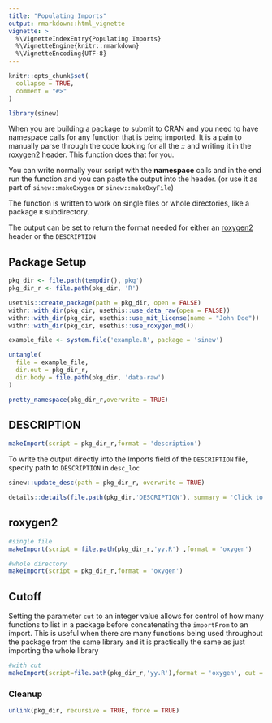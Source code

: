 ```yaml
---
title: "Populating Imports"
output: rmarkdown::html_vignette
vignette: >
  %\VignetteIndexEntry{Populating Imports}
  %\VignetteEngine{knitr::rmarkdown}
  %\VignetteEncoding{UTF-8}
---
```


```r
knitr::opts_chunk$set(
  collapse = TRUE,
  comment = "#>"
)
```

```r
library(sinew)
```

When you are building a package to submit to CRAN and you need to have namespace calls for any function that is being imported. It is a pain to manually parse through the code looking for all the *::* and writing it in the [roxygen2](https://cran.r-project.org/web/packages/roxygen2/vignettes/roxygen2.html) header. This function does that for you.

You can write normally your script with the __namespace__ calls and in the end run the function and you can paste the output into the header. (or use it as part of `sinew::makeOxygen` or `sinew::makeOxyFile`)

The function is written to work on single files or whole directories, like a package `R` subdirectory.

The output can be set to return the format needed for either an [roxygen2](https://cran.r-project.org/web/packages/roxygen2/vignettes/roxygen2.html) header or the `DESCRIPTION`

## Package Setup

```r
pkg_dir <- file.path(tempdir(),'pkg')
pkg_dir_r <- file.path(pkg_dir, 'R')

usethis::create_package(path = pkg_dir, open = FALSE)
withr::with_dir(pkg_dir, usethis::use_data_raw(open = FALSE))
withr::with_dir(pkg_dir, usethis::use_mit_license(name = "John Doe"))
withr::with_dir(pkg_dir, usethis::use_roxygen_md())

```
 
```r
example_file <- system.file('example.R', package = 'sinew')

```
 
```r
untangle(
  file = example_file, 
  dir.out = pkg_dir_r, 
  dir.body = file.path(pkg_dir, 'data-raw')
)

```
 
```r
pretty_namespace(pkg_dir_r,overwrite = TRUE)
```

## DESCRIPTION

```r
makeImport(script = pkg_dir_r,format = 'description')
```

To write the output directly into the Imports field of the `DESCRIPTION` file, specify path to `DESCRIPTION` in `desc_loc`

```r
sinew::update_desc(path = pkg_dir_r, overwrite = TRUE)
```

```r
details::details(file.path(pkg_dir,'DESCRIPTION'), summary = 'Click to see DESCRIPTION file',lang = '')
```

## roxygen2

```r
#single file
makeImport(script = file.path(pkg_dir_r,'yy.R') ,format = 'oxygen')
```

```r
#whole directory
makeImport(script = pkg_dir_r,format = 'oxygen')
```

## Cutoff

Setting the parameter `cut` to an integer value allows for control of how many functions to list in a package before concatenating the `importFrom` to an import. This is useful when there are many functions being used throughout the package from the same library and it is practically the same as just importing the whole library

```r
#with cut
makeImport(script=file.path(pkg_dir_r,'yy.R'),format = 'oxygen', cut = 1)
```

### Cleanup

```r
unlink(pkg_dir, recursive = TRUE, force = TRUE)
```
